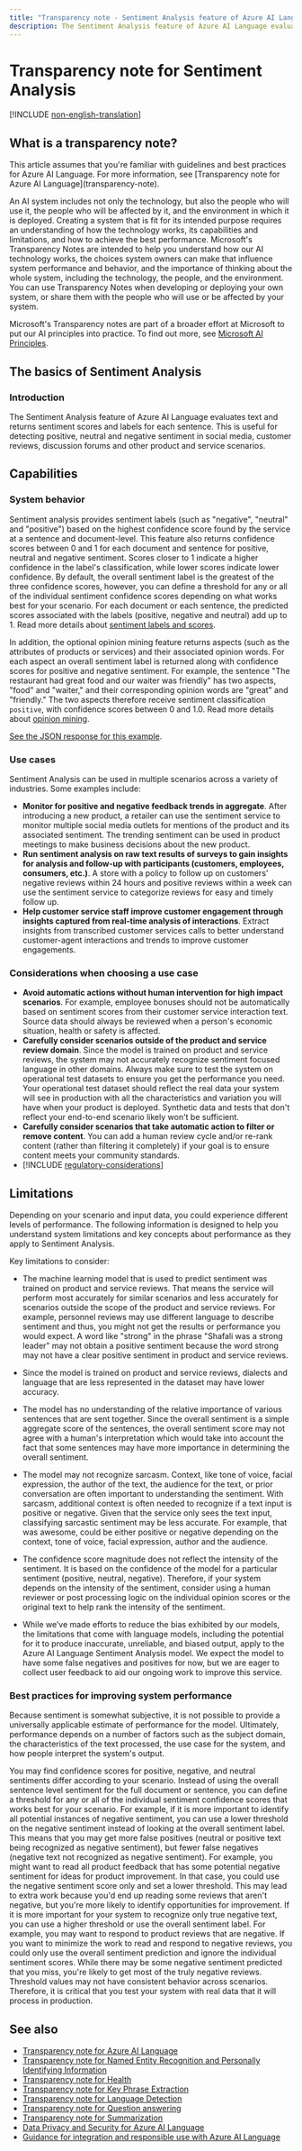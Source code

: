 ```yaml
---
title: "Transparency note - Sentiment Analysis feature of Azure AI Language"
description: The Sentiment Analysis feature of Azure AI Language evaluates text and returns sentiment scores and labels for each sentence. This is useful for detecting positive, neutral and negative sentiment in social media, customer reviews, discussion forums and other product and service scenarios.
---
```


# Transparency note for Sentiment Analysis

[!INCLUDE [non-english-translation](../includes/non-english-translation)]

## What is a transparency note?

<Info>
This article assumes that you're familiar with guidelines and best practices for Azure AI Language. For more information, see [Transparency note for Azure AI Language](transparency-note).
</Info>

An AI system includes not only the technology, but also the people who will use it, the people who will be affected by it, and the environment in which it is deployed. Creating a system that is fit for its intended purpose requires an understanding of how the technology works, its capabilities and limitations, and how to achieve the best performance. Microsoft's Transparency Notes are intended to help you understand how our AI technology works, the choices system owners can make that influence system performance and behavior, and the importance of thinking about the whole system, including the technology, the people, and the environment. You can use Transparency Notes when developing or deploying your own system, or share them with the people who will use or be affected by your system.

Microsoft's Transparency notes are part of a broader effort at Microsoft to put our AI principles into practice. To find out more, see [Microsoft AI Principles](https://www.microsoft.com/ai/responsible-ai).

## The basics of Sentiment Analysis

### Introduction

The Sentiment Analysis feature of Azure AI Language evaluates text and returns sentiment scores and labels for each sentence. This is useful for detecting positive, neutral and negative sentiment in social media, customer reviews, discussion forums and other product and service scenarios. 

## Capabilities

### System behavior 

Sentiment analysis provides sentiment labels (such as "negative", "neutral" and "positive") based on the highest confidence score found by the service at a sentence and document-level. This feature also returns confidence scores between 0 and 1 for each document and sentence for positive, neutral and negative sentiment. Scores closer to 1 indicate a higher confidence in the label's classification, while lower scores indicate lower confidence. By default, the overall sentiment label is the greatest of the three confidence scores, however, you can define a threshold for any or all of the individual sentiment confidence scores depending on what works best for your scenario. For each document or each sentence, the predicted scores associated with the labels (positive, negative and neutral) add up to 1. Read more details about [sentiment labels and scores](/azure/ai-services/language-service/sentiment-opinion-mining/how-to/call-api).

In addition, the optional opinion mining feature returns aspects (such as the attributes of products or services) and their associated opinion words. For each aspect an overall sentiment label is returned along with confidence scores for positive and negative sentiment. For example, the sentence "The restaurant had great food and our waiter was friendly" has two aspects, "food" and "waiter," and their corresponding opinion words are "great" and "friendly." The two aspects therefore receive sentiment classification `positive`, with confidence scores between 0 and 1.0. Read more details about [opinion mining](/azure/ai-services/language-service/sentiment-opinion-mining/how-to/call-api#opinion-mining).

[See the JSON response for this example](/azure/ai-services/language-service/sentiment-opinion-mining/quickstart?pivots=rest-api).

### Use cases

Sentiment Analysis can be used in multiple scenarios across a variety of industries. Some examples include:

* **Monitor for positive and negative feedback trends in aggregate**. After introducing a new product, a retailer can use the sentiment service to monitor multiple social media outlets for mentions of the product and its associated sentiment. The trending sentiment can be used in product meetings to make business decisions about the new product.
* **Run sentiment analysis on raw text results of surveys to gain insights for analysis and follow-up with participants (customers, employees, consumers, etc.)**. A store with a policy to follow up on customers' negative reviews within 24 hours and positive reviews within a week can use the sentiment service to categorize reviews for easy and timely follow up.
* **Help customer service staff improve customer engagement through insights captured from real-time analysis of interactions**. Extract insights from transcribed customer services calls to better understand customer-agent interactions and trends to improve customer engagements.

### Considerations when choosing a use case

* **Avoid automatic actions without human intervention for high impact scenarios**. For example, employee bonuses should not be automatically based on sentiment scores from their customer service interaction text. Source data should always be reviewed when a person's economic situation, health or safety is affected. 
* **Carefully consider scenarios outside of the product and service review domain**. Since the model is trained on product and service reviews, the system may not accurately recognize sentiment focused language in other domains. Always make sure to test the system on operational test datasets to ensure you get the performance you need. Your operational test dataset should reflect the real data your system will see in production with all the characteristics and variation you will have when your product is deployed. Synthetic data and tests that don't reflect your end-to-end scenario likely won't be sufficient.
* **Carefully consider scenarios that take automatic action to filter or remove content**. You can add a human review cycle and/or re-rank content (rather than filtering it completely) if your goal is to ensure content meets your community standards.
* [!INCLUDE [regulatory-considerations](../includes/regulatory-considerations)]

## Limitations

Depending on your scenario and input data, you could experience different levels of performance. The following information is designed to help you understand system limitations and key concepts about performance as they apply to Sentiment Analysis.

Key limitations to consider:

* The machine learning model that is used to predict sentiment was trained on product and service reviews. That means the service will perform most accurately for similar scenarios and less accurately for scenarios outside the scope of the product and service reviews. For example, personnel reviews may use different language to describe sentiment and thus, you might not get the results or performance you would expect. A word like "strong" in the phrase "Shafali was a strong leader" may not obtain a positive sentiment because the word strong may not have a clear positive sentiment in product and service reviews.

* Since the model is trained on product and service reviews, dialects and language that are less represented in the dataset may have lower accuracy.

* The model has no understanding of the relative importance of various sentences that are sent together. Since the overall sentiment is a simple aggregate score of the sentences, the overall sentiment score may not agree with a human's interpretation which would take into account the fact that some sentences may have more importance in determining the overall sentiment.

* The model may not recognize sarcasm. Context, like tone of voice, facial expression, the author of the text, the audience for the text, or prior conversation are often important to understanding the sentiment. With sarcasm, additional context is often needed to recognize if a text input is positive or negative. Given that the service only sees the text input, classifying sarcastic sentiment may be less accurate. For example, that was awesome, could be either positive or negative depending on the context, tone of voice, facial expression, author and the audience.

* The confidence score magnitude does not reflect the intensity of the sentiment. It is based on the confidence of the model for a particular sentiment (positive, neutral, negative). Therefore, if your system depends on the intensity of the sentiment, consider using a human reviewer or post processing logic on the individual opinion scores or the original text to help rank the intensity of the sentiment. 

* While we’ve made efforts to reduce the bias exhibited by our models, the limitations that come with language models, including the potential for it to produce inaccurate, unreliable, and biased output, apply to the Azure AI Language Sentiment Analysis model. We expect the model to have some false negatives and positives for now, but we are eager to collect user feedback to aid our ongoing work to improve this service.

### Best practices for improving system performance

Because sentiment is somewhat subjective, it is not possible to provide a universally applicable estimate of performance for the model. Ultimately, performance depends on a number of factors such as the subject domain, the characteristics of the text processed, the use case for the system, and how people interpret the system's output.

You may find confidence scores for positive, negative, and neutral sentiments differ according to your scenario. Instead of using the overall sentence level sentiment for the full document or sentence, you can define a threshold for any or all of the individual sentiment confidence scores that works best for your scenario. For example, if it is more important to identify all potential instances of negative sentiment, you can use a lower threshold on the negative sentiment instead of looking at the overall sentiment label. This means that you may get more false positives (neutral or positive text being recognized as negative sentiment), but fewer false negatives (negative text not recognized as negative sentiment). For example, you might want to read all product feedback that has some potential negative sentiment for ideas for product improvement. In that case, you could use the negative sentiment score only and set a lower threshold. This may lead to extra work because you'd end up reading some reviews that aren't negative, but you're more likely to identify opportunities for improvement. If it is more important for your system to recognize only true negative text, you can use a higher threshold or use the overall sentiment label. For example, you may want to respond to product reviews that are negative. If you want to minimize the work to read and respond to negative reviews, you could only use the overall sentiment prediction and ignore the individual sentiment scores. While there may be some negative sentiment predicted that you miss, you're likely to get most of the truly negative reviews. Threshold values may not have consistent behavior across scenarios. Therefore, it is critical that you test your system with real data that it will process in production.

## See also

* [Transparency note for Azure AI Language](transparency-note)
* [Transparency note for Named Entity Recognition and Personally Identifying Information](transparency-note-named-entity-recognition)
* [Transparency note for Health](transparency-note-health)
* [Transparency note for Key Phrase Extraction](transparency-note-key-phrase-extraction)
* [Transparency note for Language Detection](transparency-note-language-detection)
* [Transparency note for Question answering](transparency-note-question-answering)
* [Transparency note for Summarization](transparency-note-extractive-summarization)
* [Data Privacy and Security for  Azure AI Language](data-privacy)
* [Guidance for integration and responsible use with Azure AI Language](guidance-integration-responsible-use)

